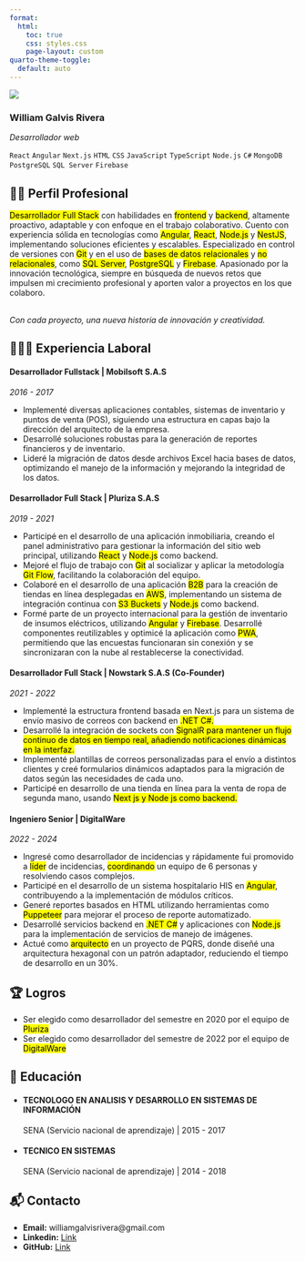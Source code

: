 ```yaml
---
format:
  html:
    toc: true
    css: styles.css
    page-layout: custom
quarto-theme-toggle:
  default: auto
---
```


::: {.container}
::: {.sidebar}
::: {.img-profile}
![](img/profile.webp)
:::

### William Galvis Rivera
*Desarrollador web*

``React`` ``Angular`` ``Next.js`` ``HTML`` ``CSS`` ``JavaScript`` ``TypeScript``
``Node.js`` ``C#`` ``MongoDB`` ``PostgreSQL`` ``SQL Server`` ``Firebase``
:::

::: {.main-content}
## 🧑🏾 Perfil Profesional

::: {.perfil}
<mark>Desarrollador Full Stack</mark> con habilidades en <mark>frontend</mark> y <mark>backend</mark>, altamente proactivo, adaptable y con enfoque en el trabajo colaborativo. Cuento con experiencia sólida en tecnologías como <mark>Angular</mark>, <mark>React</mark>, <mark>Node.js</mark> y <mark>NestJS</mark>, implementando soluciones eficientes y escalables. Especializado en control de versiones con <mark>Git</mark> y en el uso de <mark>bases de datos relacionales</mark> y <mark>no relacionales</mark>, como <mark>SQL Server</mark>, <mark>PostgreSQL</mark> y <mark>Firebase</mark>. Apasionado por la innovación tecnológica, siempre en búsqueda de nuevos retos que impulsen mi crecimiento profesional y aporten valor a proyectos en los que colaboro.


</br>
*Con cada proyecto, una nueva historia de innovación y creatividad.*
:::

## 👨🏾‍💻 Experiencia Laboral

::: {.experiencia}
####  Desarrollador Fullstack | Mobilsoft S.A.S
*2016 - 2017*

- Implementé diversas aplicaciones contables, sistemas de inventario y puntos de venta (POS), siguiendo una estructura en capas bajo la dirección del arquitecto de la empresa.
- Desarrollé soluciones robustas para la generación de reportes financieros y de inventario.
- Lideré la migración de datos desde archivos Excel hacia bases de datos, optimizando el manejo de la información y mejorando la integridad de los datos.

#### Desarrollador Full Stack | Pluriza S.A.S
*2019 - 2021*

- Participé en el desarrollo de una aplicación inmobiliaria, creando el panel administrativo para gestionar la información del sitio web principal, utilizando <mark>React</mark> y <mark>Node.js</mark> como backend.
- Mejoré el flujo de trabajo con <mark>Git</mark> al socializar y aplicar la metodología <mark>Git Flow</mark>, facilitando la colaboración del equipo.
- Colaboré en el desarrollo de una aplicación <mark>B2B</mark> para la creación de tiendas en línea desplegadas en <mark>AWS</mark>, implementando un sistema de integración continua con <mark>S3 Buckets</mark> y <mark>Node.js</mark> como backend.
- Formé parte de un proyecto internacional para la gestión de inventario de insumos eléctricos, utilizando <mark>Angular</mark> y <mark>Firebase</mark>. Desarrollé componentes reutilizables y optimicé la aplicación como <mark>PWA</mark>, permitiendo que las encuestas funcionaran sin conexión y se sincronizaran con la nube al restablecerse la conectividad.

#### Desarrollador Full Stack | Nowstark S.A.S (Co-Founder)
*2021 - 2022*

- Implementé la estructura frontend basada en Next.js para un sistema de envío masivo de correos con backend en <mark>.NET C#<mark>.
- Desarrollé la integración de sockets con <mark>SignalR<mark> para mantener un flujo continuo de datos en tiempo real, añadiendo notificaciones dinámicas en la interfaz.
- Implementé plantillas de correos personalizadas para el envío a distintos clientes y creé formularios dinámicos adaptados para la migración de datos según las necesidades de cada uno.
- Participé en desarrollo de una tienda en línea para la venta de ropa de segunda mano, usando <mark>Next js<mark> y <mark>Node js<mark> como backend.

#### Ingeniero Senior | DigitalWare
*2022 - 2024*

- Ingresé como desarrollador de incidencias y rápidamente fui promovido a <mark>líder</mark> de incidencias, <mark>coordinando</mark> un equipo de 6 personas y resolviendo casos complejos.
- Participé en el desarrollo de un sistema hospitalario HIS en <mark>Angular</mark>, contribuyendo a la implementación de módulos críticos.
- Generé reportes basados en HTML utilizando herramientas como <mark>Puppeteer</mark> para mejorar el proceso de reporte automatizado.
- Desarrollé servicios backend en <mark>.NET C#</mark> y aplicaciones con <mark>Node.js</mark> para la implementación de servicios de manejo de imágenes.
- Actué como <mark>arquitecto</mark> en un proyecto de PQRS, donde diseñé una arquitectura hexagonal con un patrón adaptador, reduciendo el tiempo de desarrollo en un 30%.
:::

## 🏆 Logros
::: {.logros}
  - Ser elegido como desarrollador del semestre en 2020 por el equipo de <mark>Pluriza</mark>
  - Ser elegido como desarrollador del semestre de 2022 por el equipo de <mark>DigitalWare</mark>
:::

## 📖 Educación

::: {.educacion}
- #### TECNOLOGO EN ANALISIS Y DESARROLLO EN SISTEMAS DE INFORMACIÓN
SENA (Servicio nacional de aprendizaje) | 2015 - 2017

- #### TECNICO EN SISTEMAS
SENA (Servicio nacional de aprendizaje) | 2014 - 2018
:::

## 📬 Contacto

::: {.contacto}
- **Email:** williamgalvisrivera@gmail.com
- **Linkedin:** [Link](https://www.linkedin.com/in/william-galvis-5b8a941a6/)
- **GitHub:** [Link](https://github.com/williamgalvisri)
:::

:::
:::